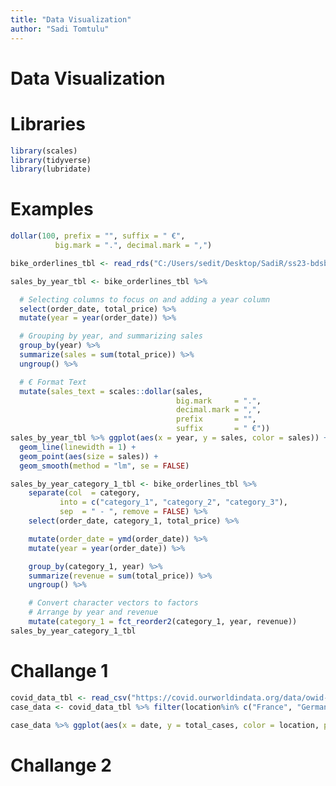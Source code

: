 ```yaml
---
title: "Data Visualization"
author: "Sadi Tomtulu"
---
```


# Data Visualization

# Libraries

```r
library(scales)
library(tidyverse)
library(lubridate)
```

# Examples

```r

dollar(100, prefix = "", suffix = " €",
          big.mark = ".", decimal.mark = ",")

bike_orderlines_tbl <- read_rds("C:/Users/sedit/Desktop/SadiR/ss23-bdsb-Sadtom98/content/01_journal/01_tidyverse_files/Bikes/01_bike_sales/02_wrangled_data/bike_orderlines.rds")

sales_by_year_tbl <- bike_orderlines_tbl %>%

  # Selecting columns to focus on and adding a year column
  select(order_date, total_price) %>%
  mutate(year = year(order_date)) %>%

  # Grouping by year, and summarizing sales
  group_by(year) %>%
  summarize(sales = sum(total_price)) %>%
  ungroup() %>%

  # € Format Text
  mutate(sales_text = scales::dollar(sales, 
                                     big.mark     = ".", 
                                     decimal.mark = ",", 
                                     prefix       = "", 
                                     suffix       = " €"))
sales_by_year_tbl %>% ggplot(aes(x = year, y = sales, color = sales)) +
  geom_line(linewidth = 1) +
  geom_point(aes(size = sales)) +
  geom_smooth(method = "lm", se = FALSE)

sales_by_year_category_1_tbl <- bike_orderlines_tbl %>%
    separate(col  = category,
           into = c("category_1", "category_2", "category_3"),
           sep  = " - ", remove = FALSE) %>%
    select(order_date, category_1, total_price) %>%

    mutate(order_date = ymd(order_date)) %>%
    mutate(year = year(order_date)) %>%

    group_by(category_1, year) %>%
    summarize(revenue = sum(total_price)) %>%
    ungroup() %>%

    # Convert character vectors to factors
    # Arrange by year and revenue
    mutate(category_1 = fct_reorder2(category_1, year, revenue))
sales_by_year_category_1_tbl
```

# Challange 1

```r
covid_data_tbl <- read_csv("https://covid.ourworldindata.org/data/owid-covid-data.csv")
case_data <- covid_data_tbl %>% filter(location%in% c("France", "Germany", "Spain", "United Kingdom", "United States"))

case_data %>% ggplot(aes(x = date, y = total_cases, color = location, position = "bottom")) + geom_smooth() + labs(title = "COVID 19 confirmed cases")

```

# Challange 2
